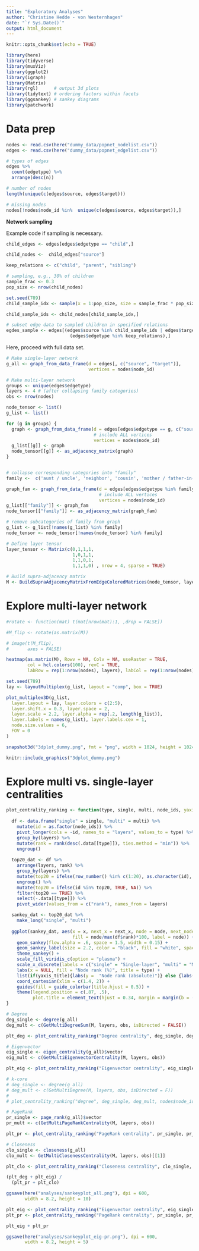 ```yaml
---
title: "Exploratory Analyses"
author: "Christine Hedde - von Westernhagen"
date: "`r Sys.Date()`"
output: html_document
---
```


```r
knitr::opts_chunk$set(echo = TRUE)

library(here)
library(tidyverse)
library(muxViz)
library(ggplot2)
library(igraph)
library(Matrix)
library(rgl)      # output 3d plots
library(tidytext) # ordering factors within facets
library(ggsankey) # sankey diagrams
library(patchwork)
```

# Data prep

```r
nodes <- read.csv(here("dummy_data/popnet_nodelist.csv"))
edges <- read.csv(here("dummy_data/popnet_edgelist.csv"))
```

```r
# types of edges
edges %>% 
  count(edgetype) %>% 
  arrange(desc(n))

# number of nodes
length(unique(c(edges$source, edges$target)))

# missing nodes
nodes[!nodes$node_id %in%  unique(c(edges$source, edges$target)),]
```

**Network sampling**

Example code if sampling is necessary.

```r
child_edges <- edges[edges$edgetype == "child",]

child_nodes <-  child_edges["source"]

keep_relations <- c("child", "parent", "sibling")

# sampling, e.g., 30% of children
sample_frac <- 0.3
pop_size <- nrow(child_nodes)

set.seed(789)
child_sample_idx <- sample(x = 1:pop_size, size = sample_frac * pop_size, replace = FALSE)

child_sample_ids <- child_nodes[child_sample_idx,]

# subset edge data to sampled children in specified relations
egdes_sample <- edges[(edges$source %in% child_sample_ids | edges$target %in% child_sample_ids) &
                        (edges$edgetype %in% keep_relations),]
```

Here, proceed with full data set.

```r
# Make single-layer network
g_all <- graph_from_data_frame(d = edges[, c("source", "target")],
                               vertices = nodes$node_id)
```

```r
# Make multi-layer network
groups <- unique(edges$edgetype)
layers <- 4 # (after collapsing family categories)
obs <- nrow(nodes)

node_tensor <- list()
g_list <- list()

for (g in groups) {
  graph <- graph_from_data_frame(d = edges[edges$edgetype == g, c("source", "target")],
                                 # include ALL vertices
                                 vertices = nodes$node_id)
  g_list[[g]] <- graph
  node_tensor[[g]] <- as_adjacency_matrix(graph)
}


# collapse corresponding categories into "family"
family <-  c('aunt / uncle', 'neighbor', 'cousin', 'mother / father-in-law', 'sibling',  'grandchild', 'grandparent',  'niece / nephew', 'parent', 'sister / brother-in-law',  'child', 'daughter / son-in-law', 'partner')

graph_fam <- graph_from_data_frame(d = edges[edges$edgetype %in% family, c("source", "target")],
                                   # include ALL vertices
                                   vertices = nodes$node_id)
g_list[["family"]] <- graph_fam
node_tensor[["family"]] <- as_adjacency_matrix(graph_fam)

# remove subcategories of family from graph
g_list <- g_list[!names(g_list) %in% family]
node_tensor <- node_tensor[!names(node_tensor) %in% family]

# Define layer tensor
layer_tensor <- Matrix(c(0,1,1,1,
                         1,0,1,1,
                         1,1,0,1,
                         1,1,1,0) , nrow = 4, sparse = TRUE)

# Build supra-adjacency matrix
M <- BuildSupraAdjacencyMatrixFromEdgeColoredMatrices(node_tensor, layer_tensor, layers, obs)
```

# Explore multi-layer network

```r
#rotate <- function(mat) t(mat[nrow(mat):1, ,drop = FALSE])

#M_flip <- rotate(as.matrix(M))

# image(t(M_flip),
#       axes = FALSE)

heatmap(as.matrix(M), Rowv = NA, Colv = NA, useRaster = TRUE,
        col = hcl.colors(100), revC = TRUE,
        labRow = rep(1:nrow(nodes), layers), labCol = rep(1:nrow(nodes), layers))
```

```r
set.seed(789)
lay <- layoutMultiplex(g_list, layout = "comp", box = TRUE)

plot_multiplex3D(g_list,
  layer.layout = lay, layer.colors = c(2:5),
  layer.shift.x = 0.3, layer.space = 2,
  layer.scale = 2.2, layer.alpha = rep(.2, length(g_list)),
  layer.labels = names(g_list), layer.labels.cex = 1,
  node.size.values = 6,
  FOV = 0
)

snapshot3d("3dplot_dummy.png", fmt = "png", width = 1024, height = 1024)

knitr::include_graphics("3dplot_dummy.png")
```

# Explore multi vs. single-layer centralities

```r
plot_centrality_ranking <- function(type, single, multi, node_ids, yaxis_title = TRUE) {
  
  df <- data.frame("single" = single, "multi" = multi) %>% 
    mutate(id = as.factor(node_ids)) %>% 
    pivot_longer(cols = -id, names_to = "layers", values_to = type) %>% 
    group_by(layers) %>% 
    mutate(rank = rank(desc(.data[[type]]), ties.method = "min")) %>% 
    ungroup()
  
  top20_dat <- df %>% 
    arrange(layers, rank) %>% 
    group_by(layers) %>% 
    mutate(top20 = ifelse(row_number() %in% c(1:20), as.character(id), NA)) %>% 
    ungroup() %>% 
    mutate(top20 = ifelse(id %in% top20, TRUE, NA)) %>% 
    filter(top20 == TRUE) %>% 
    select(-.data[[type]]) %>% 
    pivot_wider(values_from = c("rank"), names_from = layers)

  sankey_dat <- top20_dat %>% 
    make_long("single", "multi")
  
  ggplot(sankey_dat, aes(x = x, next_x = next_x, node = node, next_node = next_node,
                         fill = node/max(df$rank)*100, label = node)) +
    geom_sankey(flow.alpha = .6, space = 1.5, width = 0.15) +
    geom_sankey_label(size = 2.2, color = "black", fill = "white", space = 1.5, alpha = 0.8) +
    theme_sankey() +
    scale_fill_viridis_c(option = "plasma") +
    scale_x_discrete(labels = c("single" = "Single-layer", "multi" = "Multi-layer")) +
    labs(x = NULL, fill = "Node rank (%)", title = type) +
    list(if(yaxis_title){labs(y =  "Node rank (absolute)")} else {labs(y = NULL)}) +
    coord_cartesian(xlim = c(1.4, 2)) +
    guides(fill = guide_colorbar(title.hjust = 0.5)) +
    theme(legend.position = c(.87, .5),
          plot.title = element_text(hjust = 0.34, margin = margin(b = -10)))
}

# Degree
deg_single <- degree(g_all)
deg_mult <- c(GetMultiDegreeSum(M, layers, obs, isDirected = FALSE))

plt_deg <- plot_centrality_ranking("Degree centrality", deg_single, deg_mult, nodes$node_id)

# Eigenvector
eig_single <- eigen_centrality(g_all)$vector
eig_mult <- c(GetMultiEigenvectorCentrality(M, layers, obs))

plt_eig <- plot_centrality_ranking("Eigenvector centrality", eig_single, eig_mult, nodes$node_id, yaxis_title = FALSE)

# k-core
# deg_single <- degree(g_all)
# deg_mult <- c(GetMultiDegree(M, layers, obs, isDirected = F))
# 
# plot_centrality_ranking("degree", deg_single, deg_mult, nodes$node_id)

# PageRank
pr_single <- page_rank(g_all)$vector
pr_mult <- c(GetMultiPageRankCentrality(M, layers, obs))

plt_pr <- plot_centrality_ranking("PageRank centrality", pr_single, pr_mult, nodes$node_id)

# Closeness
clo_single <- closeness(g_all)
clo_mult <- GetMultiClosenessCentrality(M, layers, obs)[[1]]

plt_clo <- plot_centrality_ranking("Closeness centrality", clo_single, clo_mult, nodes$node_id, yaxis_title = FALSE)
```


```r
(plt_deg + plt_eig) /
  (plt_pr + plt_clo)

ggsave(here("analyses/sankeyplot_all.png"), dpi = 600,
       width = 8.2, height = 10)
```


```r
plt_eig <- plot_centrality_ranking("Eigenvector centrality", eig_single, eig_mult, nodes$node_id)
plt_pr <- plot_centrality_ranking("PageRank centrality", pr_single, pr_mult, nodes$node_id, yaxis_title = FALSE)

plt_eig + plt_pr

ggsave(here("analyses/sankeyplot_eig-pr.png"), dpi = 600,
       width = 8.2, height = 5)
```

